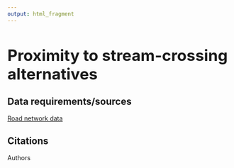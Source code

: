 ```yaml
---
output: html_fragment
---
```


<style type="text/css">
  h1{
  font-size: 2.5em;
}
</style>

# Proximity to stream-crossing alternatives

## Data requirements/sources
[Road network data](https://www.arcgis.com/home/item.html?id=ef89ed40fe6d46b19301391bfb99ceca)

## Citations
Authors